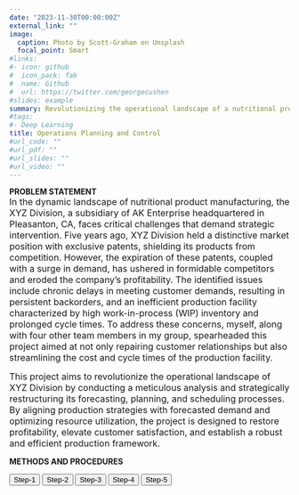 ```yaml
---
date: "2023-11-30T00:00:00Z"
external_link: ""
image:
  caption: Photo by Scott-Graham on Unsplash
  focal_point: Smart
#links:
#- icon: github
#  icon_pack: fab
#  name: Github
#  url: https://twitter.com/georgecushen
#slides: example
summary: Revolutionizing the operational landscape of a nutritional product manufacturing organization 
#tags:
#- Deep Learning
title: Operations Planning and Control
#url_code: ""
#url_pdf: ""
#url_slides: ""
#url_video: ""
---
```


**PROBLEM STATEMENT**  
<span style="font-size: medium;">In the dynamic landscape of nutritional product manufacturing, the XYZ Division, a subsidiary of AK Enterprise headquartered in Pleasanton, CA, faces critical challenges that demand strategic intervention. Five years ago, XYZ Division held a distinctive market position with exclusive patents, shielding its products from competition. However, the expiration of these patents, coupled with a surge in demand, has ushered in formidable competitors and eroded the company's profitability. The identified issues include chronic delays in meeting customer demands, resulting in persistent backorders, and an inefficient production facility characterized by high work-in-process (WIP) inventory and prolonged cycle times. To address these concerns, myself, along with four other team members in my group, spearheaded this project aimed at not only repairing customer relationships but also streamlining the cost and cycle times of the production facility.</span>  
  
<span style="font-size: medium;">This project aims to revolutionize the operational landscape of XYZ Division by conducting a meticulous analysis and strategically restructuring its forecasting, planning, and scheduling processes. By aligning production strategies with forecasted demand and optimizing resource utilization, the project is designed to restore profitability, elevate customer satisfaction, and establish a robust and efficient production framework.</span>  
  
**METHODS AND PROCEDURES**  

<html lang="en">
<head>
<meta charset="UTF-8">
<meta name="viewport" content="width=device-width, initial-scale=1.0">
<title>Hidden Content Demo</title>
<style>
  .hidden {
    display: none;
  }
</style>
</head>
<body>

<script>
let currentContent = null;

  function toggleContent(id) {
    if (currentContent !== null) {
      currentContent.classList.add('hidden');
    }
    var content = document.getElementById(id);
    content.classList.remove('hidden');
    currentContent = content;
  }
</script>

<button onclick="toggleContent('Step-1')">Step-1</button>
<button onclick="toggleContent('Step-2')">Step-2</button>
<button onclick="toggleContent('Step-3')">Step-3</button> 
<button onclick="toggleContent('Step-4')">Step-4</button>
<button onclick="toggleContent('Step-5')">Step-5</button>

<div id="Step-1" class="hidden">
<span style="font-size: medium;">FORECASTING</span>  

<span style="font-size: medium;">The initial objective of the team was to define a plan for forecasting the demand of each product. Each member took on a product and produced a forecast for the following five weeks. To verify the effectiveness of the forecast methodology, our team was required to have a Mean Absolute Deviation (MAD) value of less than ten for each product when applied to the ten most recent weeks. Essentially, the first ten weeks are used to forecast, and the final ten are used to authenticate said forecast. Our team was also asked to research and recommend four new methodologies that could be considered when forecasting for each product.</span>  

<span style="font-size: medium;">FORECASTING USING STANDARD METHODS</span>  

<span style="font-size: medium;">The 20-week historical data of the five products were first analyzed visually using line charts to understand their sales pattern. Products 1, 4 and 5 did not have any seasonality in the data. However, product 1 had a flat trend line, product 4 had an increasing trend line and product 5 had a decreasing trend line. For product 2, we detected a seasonal pattern. Product 3 data also showed clear signs of seasonality with trend. Based on our analysis, we used the appropriate forecasting methods along with smoothing constants to handle the trend and seasonality for each of the products. We used the method of Exponential Smoothing with Trend Adjustment for Products 1, 4 and 5; Exponential Smoothing with Seasonality for Product 2 and Exponential Smoothing with Seasonality and Trend for Product 3. For product 3, it was not possible to forecast for week 25. As the seasonal pattern repeated every 4 weeks, the team assumed that the forecast for week 25 would have similar demand value as week 21.</span>  

<span style="font-size: medium;">ADDITIONAL FORECASTING METHODS</span>  

<span style="font-size: medium;">Apart from the forecasting methods used above to predict future demand, we can also use methods like Facebook’s Prophet model, neural networking models like Long Short-Term Memory Networks (LSTMs), TBATS model or the Fourier Series Expansion. The Prophet model has low error, better prediction, and better fitting (Jha, B. K., & Pande, S.,2021). It can be used to identify and fine-tune the parameters of seasonality or trend to fit the characteristics of our historical sales datasets and provide accurate forecasts for the future periods. TBATS (Trigonometric seasonality, Box-Cox transformation, ARMA errors, Trend and Seasonal components) is designed to handle complex time-series data with multiple seasonality and trend patterns (De Livera, A. M., Hyndman, R. J., & Snyder, R. D.,2011). This model considers different alternative models while working on the given dataset - non seasonal models, with and without Box-Cox transformation, with and without considering Trend, with and without Trend Damping, with ARIMA and without ARMA(p,q) process used to model residuals and also various amount of harmonics used to model seasonal effects. Finally, the official forecasting values are computed using the Akaike Information Criterion (AIC). Thus, TBATS can be considered appropriate for the accurate forecasting of our demand data.</span>  
  
<span style="font-size: medium;">FORECASTING RESULTS</span>  
<span style="font-size: medium;">We conducted individual forecasts for each of the five products spanning weeks 20 to 25, employing standard methods. The Mean Absolute Deviation (MAD) for weeks 11-20 was consistently below 6, aligning with Mr. Smith's expectations, which mandated that the forecast, when applied to the last ten weeks, should yield a MAD not exceeding 10. A comprehensive breakdown of the forecast computations is available in the below figures. (Figure A.1 to Figure A.5). To address the limitation of not being able to forecast for week 25 for product 3, we explored the application of the TBATS model, an additional forecasting method, within the R environment. The R code, along with the forecasted values for weeks 21-25 for product 3 using TBATS, is detailed in Figure A.6. This supplementary approach allowed us to enhance the accuracy and completeness of our forecasting process.</span>  
![](/Code1_140.jpg)
</div>

<div id="AGGREGATE PLANNING" class="hidden">
  This is content 2.
</div>

<div id="MATERIALS REQUIREMENT PLANNING(MRP)" class="hidden">
  This is content 3.
</div>
  
<div id="MASTER PRODUCTION SCHEDULE(MPS)" class="hidden">
  This is content 4.
</div>

<div id="CAPACITY REQUIREMENTS PLANNING(CRP)" class="hidden">
  This is content 5.
</div>

</body>
</html>